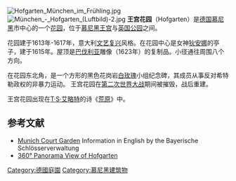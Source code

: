 [[Image:Hofgarten_München_im_Frühling.jpg|thumb]]
[[Image:München_-_Hofgarten_(Luftbild)-2.jpg|thumb]] '''王宫花园'''（Hofgarten）是[[德国|德国]][[慕尼黑|慕尼黑]]市中心的一个[[花园|花园]]，位于[[慕尼黑王宫|慕尼黑王宫]]与[[英国公园|英国公园]]之间。

花园建于1613年-1617年，意大利[[文艺复兴|文艺复兴]]风格。在花园中心是女神[[狄安娜|狄安娜]]的亭子，建于1615年。屋顶是[[巴伐利亚|巴伐利亚]]雕像（1623年）的复制品。小径通往周围八个方向。

在花园东北角，是一个方形的黑色花岗岩[[白玫瑰|白玫瑰]]小组纪念碑，其成员从事反对希特勒政权的非暴力运动。 王宫花园在[[第二次世界大战|第二次世界大战]]期间被摧毁，战后重建。 

王宫花园出现在[[T·S·艾略特|T·S·艾略特]]的诗《[[荒原|荒原]]》中。

==参考文献==
{{commonscat|Hofgarten in Munich}}
* [http://www.schloesser.bayern.de/englisch/garden/objects/mu_hofg.htm Munich Court Garden] {{Wayback|url=http://www.schloesser.bayern.de/englisch/garden/objects/mu_hofg.htm |date=20110805082414 }} Information in English by the Bayerische Schlösserverwaltung
* [http://www.panorama-cities.net/munich/hofgarten.html 360° Panorama View of Hofgarten] {{Wayback|url=http://www.panorama-cities.net/munich/hofgarten.html |date=20110927043944 }}

{{coord|48|08|34|N|11|34|48|E|region:DE-BY_type:landmark|display=title}}

{{Authority control}}
[[Category:德國庭園|Category:德國庭園]]
[[Category:慕尼黑建筑物|Category:慕尼黑建筑物]]